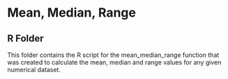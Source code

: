 # Mean, Median, Range
## R Folder

This folder contains the R script for the mean_median_range function that was created to calculate the mean, median and range values for any given numerical dataset. 
